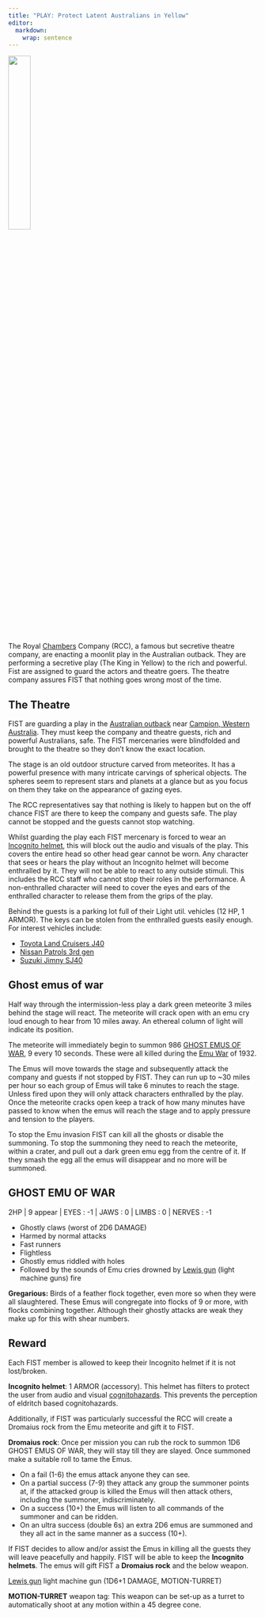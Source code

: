 ```yaml
---
title: "PLAY: Protect Latent Australians in Yellow"
editor: 
  markdown: 
    wrap: sentence
---
```


![](images/emu.png){width=30% fig-align="center"}

The Royal [Chambers](https://en.wikipedia.org/wiki/Robert_W._Chambers) Company (RCC), a famous but secretive theatre company, are enacting a moonlit play in the Australian outback.
They are performing a secretive play (The King in Yellow) to the rich and powerful.
Fist are assigned to guard the actors and theatre goers.
The theatre company assures FIST that nothing goes wrong most of the time.

## The Theatre

FIST are guarding a play in the [Australian outback](https://en.wikipedia.org/wiki/Outback) near [Campion, Western Australia](https://en.wikipedia.org/wiki/Campion,_Western_Australia).
They must keep the company and theatre guests, rich and powerful Australians, safe.
The FIST mercenaries were blindfolded and brought to the theatre so they don't know the exact location.

The stage is an old outdoor structure carved from meteorites.
It has a powerful presence with many intricate carvings of spherical objects. 
The spheres seem to represent stars and planets at a glance but as you focus on them they take on the appearance of gazing eyes.

The RCC representatives say that nothing is likely to happen but on the off chance FIST are there to keep the company and guests safe.
The play cannot be stopped and the guests cannot stop watching.

Whilst guarding the play each FIST mercenary is forced to wear an [Incognito helmet](#play_rewards), this will block out the audio and visuals of the play.
This covers the entire head so other head gear cannot be worn.
Any character that sees or hears the play without an Incognito helmet will become enthralled by it.
They will not be able to react to any outside stimuli.
This includes the RCC staff who cannot stop their roles in the performance.
A non-enthralled character will need to cover the eyes and ears of the enthralled character to release them from the grips of the play.

Behind the guests is a parking lot full of their Light util. vehicles (12 HP, 1 ARMOR).
The keys can be stolen from the enthralled guests easily enough.
For interest vehicles include:

- [Toyota Land Cruisers J40](https://en.wikipedia.org/wiki/Toyota_Land_Cruiser#J40_(1960))
- [Nissan Patrols 3rd gen](https://en.wikipedia.org/wiki/Nissan_Patrol#Third_generation_(160;_1980))
- [Suzuki Jimny SJ40](https://en.wikipedia.org/wiki/Suzuki_Jimny#SJ40)

## Ghost emus of war

Half way through the intermission-less play a dark green meteorite 3 miles behind the stage will react.
The meteorite will crack open with an emu cry loud enough to hear from 10 miles away.
An ethereal column of light will indicate its position.

The meteorite will immediately begin to summon 986 [GHOST EMUS OF WAR](#ghost_emu), 9 every 10 seconds.
These were all killed during the [Emu War](https://en.wikipedia.org/wiki/Emu_War) of 1932.

The Emus will move towards the stage and subsequently attack the company and guests if not stopped by FIST.
They can run up to ~30 miles per hour so each group of Emus will take 6 minutes to reach the stage.
Unless fired upon they will only attack characters enthralled by the play.
Once the meteorite cracks open keep a track of how many minutes have passed to know when the emus will reach the stage and to apply pressure and tension to the players.

To stop the Emu invasion FIST can kill all the ghosts or disable the summoning.
To stop the summoning they need to reach the meteorite, within a crater, and pull out a dark green emu egg from the centre of it.
If they smash the egg all the emus will disappear and no more will be summoned.

## GHOST EMU OF WAR {#ghost_emu}

2HP | 9 appear | EYES : -1 \| JAWS : 0 \| LIMBS : 0 \| NERVES : -1

- Ghostly claws (worst of 2D6 DAMAGE)
- Harmed by normal attacks
- Fast runners
- Flightless
- Ghostly emus riddled with holes
- Followed by the sounds of Emu cries drowned by [Lewis gun](https://en.wikipedia.org/wiki/Lewis_gun) (light machine guns) fire 

__Gregarious:__ Birds of a feather flock together, even more so when they were all slaughtered. These Emus will congregate into flocks of 9 or more, with flocks combining together. Although their ghostly attacks are weak they make up for this with shear numbers.

## Reward {#play_rewards}

Each FIST member is allowed to keep their Incognito helmet if it is not lost/broken.

__Incognito helmet__: 1 ARMOR (accessory). This helmet has filters to protect the user from audio and visual [cognitohazards](https://en.wiktionary.org/wiki/cognitohazard#:~:text=cognitohazard%20(plural%20cognitohazards),quotations%20%E2%96%BC). This prevents the perception of eldritch based cognitohazards.

Additionally, if FIST was particularly successful the RCC will create a Dromaius rock from the Emu meteorite and gift it to FIST.

__Dromaius rock__: Once per mission you can rub the rock to summon 1D6 GHOST EMUS OF WAR, they will stay till they are slayed. Once summoned make a suitable roll to tame the Emus. 

- On a fail (1-6) the emus attack anyone they can see. 
- On a partial success (7-9) they attack any group the summoner points at, if the attacked group is killed the Emus will then attack others, including the summoner, indiscriminately.
- On a success (10+) the Emus will listen to all commands of the summoner and can be ridden.
- On an ultra success (double 6s) an extra 2D6 emus are summoned and they all act in the same manner as a success (10+).

If FIST decides to allow and/or assist the Emus in killing all the guests they will leave peacefully and happily. FIST will be able to keep the __Incognito helmets__. The emus will gift FIST a __Dromaius rock__ and the below weapon.

[Lewis gun](https://en.wikipedia.org/wiki/Lewis_gun) light machine gun (1D6+1 DAMAGE, MOTION-TURRET)

__MOTION-TURRET__ weapon tag: This weapon can be set-up as a turret to automatically shoot at any motion within a 45 degree cone.